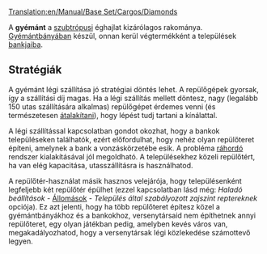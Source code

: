 [[Translation:en/Manual/Base Set/Cargos/Diamonds]]

{{hu/Rakomány|név=Gyémánt
|kép=en/Diamonds.png
|termeli=[[hu/Manual/Base Set/Industries/Gyémántbánya|gyémántbánya]] - kizárólag szubtrópusi éghajlaton
|fogadja=[[hu/Manual/Base Set/Industries/Bank|bank]]
}}

A '''gyémánt''' a [[hu/Manual/Éghajlatok#szubtropusi|szubtrópusi]] éghajlat kizárólagos rakománya. [[hu/Manual/Base Set/Industries/Gyémántbánya|Gyémántbányában]] készül, onnan kerül végtermékként a települések [[hu/Manual/Base Set/Industries/Bank|bankjaiba]].

== Stratégiák ==
A gyémánt légi szállítása jó stratégiai döntés lehet. A repülőgépek gyorsak, így a szállítási díj magas. Ha a légi szállítás mellett döntesz, nagy (legalább 150 utas szállítására alkalmas) repülőgépet érdemes venni (és természetesen [[hu/Manual/Járművek átalakítása|átalakítani]]), hogy lépést tudj tartani a kínálattal.

A légi szállítással kapcsolatban gondot okozhat, hogy a bankok településeken találhatók, ezért előfordulhat, hogy nehéz olyan repülőteret építeni, amelynek a bank a vonzáskörzetébe esik.
A probléma [[hu/Ráhordó szolgáltatás|ráhordó]] rendszer kialakításával jól megoldható. A településekhez közeli repülőtért, ha van elég kapacitása, utasszállításra is használhatod. 

A repülőtér-használat másik hasznos velejárója, hogy településenként legfeljebb két repülőtér épülhet (ezzel kapcsolatban lásd még: ''Haladó beállítások'' - [[hu/Haladó beállítások/Állomások#allomasok-egyeb-beallitasok|Állomások]] - ''Település által szabályozott zajszint reptereknek'' opciója). Ez azt jelenti, hogy ha több repülőteret építesz közel a gyémántbányákhoz és a bankokhoz, versenytársaid nem építhetnek annyi repülőteret, egy olyan játékban pedig, amelyben kevés város van, megakadályozhatod, hogy a versenytársak légi közlekedése számottevő legyen.

{{hu/Navbox Rakomány}}